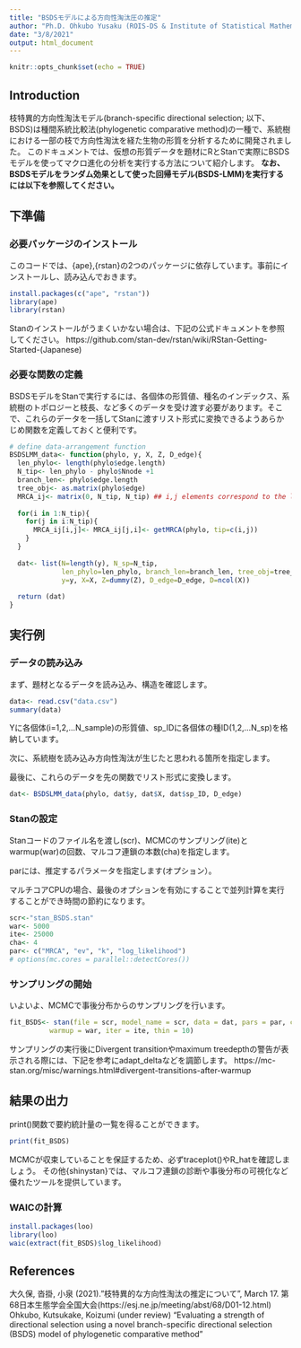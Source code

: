 ```yaml
---
title: "BSDSモデルによる方向性淘汰圧の推定"
author: "Ph.D. Ohkubo Yusaku (ROIS-DS & Institute of Statistical Mathematics) {y-ohkubo[--]ism.ac.jp}"
date: "3/8/2021"
output: html_document
---
```


```r
knitr::opts_chunk$set(echo = TRUE)
```

## Introduction
枝特異的方向性淘汰モデル(branch-specific directional selection; 以下、BSDS)は種間系統比較法(phylogenetic comparative method)の一種で、系統樹における一部の枝で方向性淘汰を経た生物の形質を分析するために開発されました。
このドキュメントでは、仮想の形質データを題材にRとStanで実際にBSDSモデルを使ってマクロ進化の分析を実行する方法について紹介します。
__なお、BSDSモデルをランダム効果として使った回帰モデル(BSDS-LMM)を実行するには以下を参照してください。__

## 下準備
### 必要パッケージのインストール
このコードでは、{ape},{rstan}の2つのパッケージに依存しています。事前にインストールし、読み込んでおきます。
```r
install.packages(c("ape", "rstan"))
library(ape)
library(rstan)
```
Stanのインストールがうまくいかない場合は、下記の公式ドキュメントを参照してください。
https://github.com/stan-dev/rstan/wiki/RStan-Getting-Started-(Japanese)


### 必要な関数の定義
BSDSモデルをStanで実行するには、各個体の形質値、種名のインデックス、系統樹のトポロジーと枝長、など多くのデータを受け渡す必要があります。そこで、これらのデータを一括してStanに渡すリスト形式に変換できるようあらかじめ関数を定義しておくと便利です。
```r
# define data-arrangement function
BSDSLMM_data<- function(phylo, y, X, Z, D_edge){
  len_phylo<- length(phylo$edge.length)
  N_tip<- len_phylo - phylo$Nnode +1
  branch_len<- phylo$edge.length
  tree_obj<- as.matrix(phylo$edge)
  MRCA_ij<- matrix(0, N_tip, N_tip) ## i,j elements correspond to the location of their MRCA in the tree
  
  for(i in 1:N_tip){
    for(j in i:N_tip){
      MRCA_ij[i,j]<- MRCA_ij[j,i]<- getMRCA(phylo, tip=c(i,j))
    }
  }
  
  dat<- list(N=length(y), N_sp=N_tip, 
             len_phylo=len_phylo, branch_len=branch_len, tree_obj=tree_obj, MRCA_ij=MRCA_ij,
             y=y, X=X, Z=dummy(Z), D_edge=D_edge, D=ncol(X))
  
  return (dat)
}
```


## 実行例
### データの読み込み
まず、題材となるデータを読み込み、構造を確認します。

```r
data<- read.csv("data.csv")
summary(data)
```

Yに各個体(i=1,2,...N_sample)の形質値、sp_IDに各個体の種ID(1,2,...N_sp)を格納しています。


次に、系統樹を読み込み方向性淘汰が生じたと思われる箇所を指定します。



最後に、これらのデータを先の関数でリスト形式に変換します。

```r
dat<- BSDSLMM_data(phylo, dat$y, dat$X, dat$sp_ID, D_edge)
```

### Stanの設定
Stanコードのファイル名を渡し(scr)、MCMCのサンプリング(ite)とwarmup(war)の回数、マルコフ連鎖の本数(cha)を指定します。


parには、推定するパラメータを指定します(オプション）。

マルチコアCPUの場合、最後のオプションを有効にすることで並列計算を実行することができ時間の節約になります。
```r
scr<-"stan_BSDS.stan"
war<- 5000
ite<- 25000
cha<- 4
par<- c("MRCA", "ev", "k", "log_likelihood")
# options(mc.cores = parallel::detectCores())
```

### サンプリングの開始
いよいよ、MCMCで事後分布からのサンプリングを行います。
```r
fit_BSDS<- stan(file = scr, model_name = scr, data = dat, pars = par, chains = cha, 
          warmup = war, iter = ite, thin = 10)
```
サンプリングの実行後にDivergent transitionやmaximum treedepthの警告が表示される際には、下記を参考にadapt_deltaなどを調節します。
https://mc-stan.org/misc/warnings.html#divergent-transitions-after-warmup

## 結果の出力
print()関数で要約統計量の一覧を得ることができます。
```r
print(fit_BSDS)
```

MCMCが収束していることを保証するため、必ずtraceplot()やR_hatを確認しましょう。
その他{shinystan}では、マルコフ連鎖の診断や事後分布の可視化など優れたツールを提供しています。

### WAICの計算
```r
install.packages(loo)
library(loo)
waic(extract(fit_BSDS)$log_likelihood)
```


## References
大久保, 沓掛, 小泉 (2021)."枝特異的な方向性淘汰の推定について", March 17. 第68日本生態学会全国大会(https://esj.ne.jp/meeting/abst/68/D01-12.html)  
Ohkubo, Kutsukake, Koizumi (under review) "Evaluating a strength of directional selection using a novel branch-specific directional selection (BSDS) model of phylogenetic comparative method"

